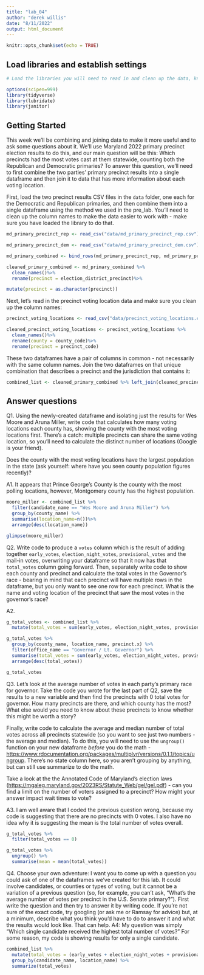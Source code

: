 ---
title: "lab_04"
author: "derek willis"
date: "8/11/2022"
output: html_document
---

```{r setup, include=FALSE}
knitr::opts_chunk$set(echo = TRUE)
```

## Load libraries and establish settings

```{r}
# Load the libraries you will need to read in and clean up the data, knowing that you can go back and add a library and re-run this block after you get a look at the dataframes.

options(scipen=999)
library(tidyverse)
library(lubridate)
library(janitor)
```

## Getting Started

This week we'll be combining and joining data to make it more useful and to ask some questions about it. We'll use Maryland 2022 primary precinct election results to do this, and our main question will be this: Which precincts had the most votes cast at them statewide, counting both the Republican and Democratic primaries? To answer this question, we'll need to first combine the two parties' primary precinct results into a single dataframe and then join it to data that has more information about each voting location.

First, load the two precinct results CSV files in the `data` folder, one each for the Democratic and Republican primaries, and then combine them into a single dataframe using the method we used in the pre_lab. You'll need to clean up the column names to make the data easier to work with - make sure you have loaded the library to do that.

```{r}
md_primary_precinct_rep <- read_csv("data/md_primary_precinct_rep.csv")

md_primary_precinct_dem <- read_csv("data/md_primary_precinct_dem.csv")

md_primary_combined <- bind_rows(md_primary_precinct_rep, md_primary_precinct_dem)

cleaned_primary_combined <- md_primary_combined %>%
  clean_names()%>%
  rename(precinct = election_district_precinct)%>%

mutate(precinct = as.character(precinct))
```

Next, let's read in the precinct voting location data and make sure you clean up the column names:

```{r}
precinct_voting_locations <- read_csv("data/precinct_voting_locations.csv")

cleaned_precinct_voting_locations <- precinct_voting_locations %>%
  clean_names()%>%
  rename(county = county_code)%>%
  rename(precinct = precinct_code)

```

These two dataframes have a pair of columns in common - not necessarily with the same column names. Join the two dataframes on that unique combination that describes a precinct and the jurisdiction that contains it:

```{r}
combined_list <- cleaned_primary_combined %>% left_join(cleaned_precinct_voting_locations, by="county", "precinct")
```

## Answer questions

Q1. Using the newly-created dataframe and isolating just the results for Wes Moore and Aruna Miller, write code that calculates how many voting locations each county has, showing the county with the most voting locations first. There's a catch: multiple precincts can share the same voting location, so you'll need to calculate the distinct number of locations (Google is your friend).

Does the county with the most voting locations have the largest population in the state (ask yourself: where have you seen county population figures recently)?

A1. It appears that Prince George's County is the county with the most polling locations, however, Montgomery county has the highest population.

```{r}
moore_miller <- combined_list %>%
  filter(candidate_name == "Wes Moore and Aruna Miller") %>%
  group_by(county_name) %>%
  summarise(location_name=n())%>%
  arrange(desc(location_name))

glimpse(moore_miller)

```

Q2. Write code to produce a `votes` column which is the result of adding together `early_votes`, `election_night_votes`, `provisional_votes` and the mail-in votes, overwriting your dataframe so that it now has that `total_votes` column going forward. Then, separately write code to show each county and precinct and calculate the total votes in the Governor's race - bearing in mind that each precinct will have multiple rows in the dataframe, but you only want to see one row for each precinct. What is the name and voting location of the precinct that saw the most votes in the governor's race?

A2.

```{r}
g_total_votes <- combined_list %>%
  mutate(total_votes = sum(early_votes, election_night_votes, provisional_votes, mail_in_ballot_1_votes, mail_in_ballot_2_votes))

g_total_votes %>%
  group_by(county_name, location_name, precinct.x) %>%
  filter(office_name == "Governor / Lt. Governor") %>%
  summarise(total_votes = sum(early_votes, election_night_votes, provisional_votes, mail_in_ballot_1_votes, mail_in_ballot_2_votes)) %>%
  arrange(desc(total_votes))

g_total_votes  
```

Q3. Let's look at the average number of votes in each party's primary race for governor. Take the code you wrote for the last part of Q2, save the results to a new variable and then find the precincts with 0 total votes for governor. How many precincts are there, and which county has the most? What else would you need to know about these precincts to know whether this might be worth a story?

Finally, write code to calculate the average and median number of total votes across all precincts statewide (so you want to see just two numbers - the average and median). To do this, you will need to use the `ungroup()` function on your new dataframe *before* you do the math - <https://www.rdocumentation.org/packages/multiplyr/versions/0.1.1/topics/ungroup>. There's no state column here, so you aren't grouping by anything, but can still use summarize to do the math.

Take a look at the the Annotated Code of Maryland's election laws (<https://mgaleg.maryland.gov/2023RS/Statute_Web/gel/gel.pdf>) - can you find a limit on the number of voters assigned to a precinct? How might your answer impact wait times to vote?

A3. I am well aware that I coded the previous question wrong, because my code is suggesting that there are no precincts with 0 votes. I also have no idea why it is suggesting the mean is the total number of votes overall.

```{r}
g_total_votes %>%
  filter(total_votes == 0)
```

```{r}
g_total_votes %>%
  ungroup() %>%
  summarise(mean = mean(total_votes))

```

Q4. Choose your own adventure: I want you to come up with a question you could ask of one of the dataframes we've created for this lab. It could involve candidates, or counties or types of voting, but it cannot be a variation of a previous question (so, for example, you can't ask, "What's the average number of votes per precinct in the U.S. Senate primary?"). First write the question and then try to answer it by writing code. If you're not sure of the exact code, try googling (or ask me or Ramsay for advice) but, at a minimum, describe what you think you'd have to do to answer it and what the results would look like. That can help. A4: My question was simply "Which single candidate received the highest total number of votes?" For some reason, my code is showing results for only a single candidate.

```{r}
combined_list %>%
  mutate(total_votes = (early_votes + election_night_votes + provisional_votes + mail_in_ballot_1_votes + mail_in_ballot_2_votes)) %>% 
  group_by(candidate_name, location_name) %>%
  summarize(total_votes)

```
